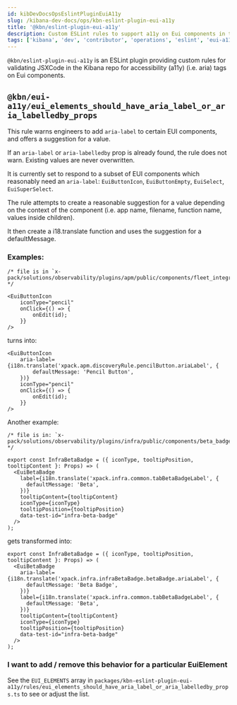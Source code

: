 ```yaml
---
id: kibDevDocsOpsEslintPluginEuiA11y
slug: /kibana-dev-docs/ops/kbn-eslint-plugin-eui-a11y
title: '@kbn/eslint-plugin-eui-a11y'
description: Custom ESLint rules to support a11y on Eui components in the Kibana repository
tags: ['kibana', 'dev', 'contributor', 'operations', 'eslint', 'eui-a11y']
---
```


`@kbn/eslint-plugin-eui-a11y` is an ESLint plugin providing custom rules for validating JSXCode in the Kibana repo for accessibility (a11y) (i.e. aria) tags on Eui components.

## `@kbn/eui-a11y/eui_elements_should_have_aria_label_or_aria_labelledby_props`

This rule warns engineers to add `aria-label` to certain EUI components, and offers a suggestion for a value.

If an `aria-label` or `aria-labelledby` prop is already found, the rule does not warn. Existing values are never overwritten.

It is currently set to respond to a subset of EUI components which reasonably need an `aria-label`: `EuiButtonIcon`, `EuiButtonEmpty`, `EuiSelect`, `EuiSuperSelect`.

The rule attempts to create a reasonable suggestion for a value depending on the context of the component (i.e. app name, filename, function name, values inside children).

It then create a i18.translate function and uses the suggestion for a defaultMessage.

### Examples:

```
/* file is in `x-pack/solutions/observability/plugins/apm/public/components/fleet_integration/apm_agents/runtime_attachment/discovery_rule.tsx` */

<EuiButtonIcon
    iconType="pencil"
    onClick={() => {
        onEdit(id);
    }}
/>
```

turns into:

```
<EuiButtonIcon
    aria-label={i18n.translate('xpack.apm.discoveryRule.pencilButton.ariaLabel', {
        defaultMessage: 'Pencil Button',
    })}
    iconType="pencil"
    onClick={() => {
        onEdit(id);
    }}
/>
```

Another example:

```
/* file is in: `x-pack/solutions/observability/plugins/infra/public/components/beta_badge.tsx` */

export const InfraBetaBadge = ({ iconType, tooltipPosition, tooltipContent }: Props) => (
  <EuiBetaBadge
    label={i18n.translate('xpack.infra.common.tabBetaBadgeLabel', {
      defaultMessage: 'Beta',
    })}
    tooltipContent={tooltipContent}
    iconType={iconType}
    tooltipPosition={tooltipPosition}
    data-test-id="infra-beta-badge"
  />
);
```

gets transformed into:

```
export const InfraBetaBadge = ({ iconType, tooltipPosition, tooltipContent }: Props) => (
  <EuiBetaBadge
    aria-label={i18n.translate('xpack.infra.infraBetaBadge.betaBadge.ariaLabel', {
      defaultMessage: 'Beta Badge',
    })}
    label={i18n.translate('xpack.infra.common.tabBetaBadgeLabel', {
      defaultMessage: 'Beta',
    })}
    tooltipContent={tooltipContent}
    iconType={iconType}
    tooltipPosition={tooltipPosition}
    data-test-id="infra-beta-badge"
  />
);
```

### I want to add / remove this behavior for a particular EuiElement

See the `EUI_ELEMENTS` array in `packages/kbn-eslint-plugin-eui-a11y/rules/eui_elements_should_have_aria_label_or_aria_labelledby_props.ts` to see or adjust the list.
